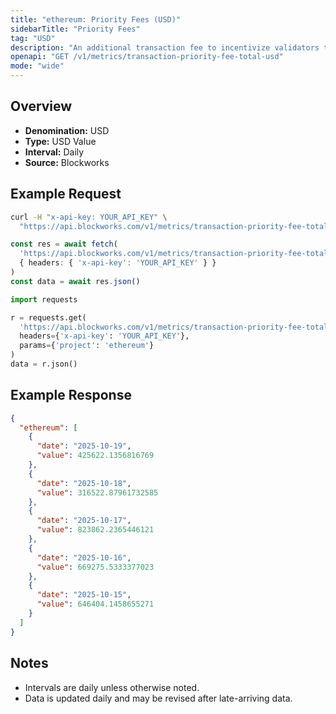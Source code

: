 ```yaml
---
title: "ethereum: Priority Fees (USD)"
sidebarTitle: "Priority Fees"
tag: "USD"
description: "An additional transaction fee to incentivize validators to prioritize and execute transactions."
openapi: "GET /v1/metrics/transaction-priority-fee-total-usd"
mode: "wide"
---
```


## Overview

- **Denomination:** USD
- **Type:** USD Value
- **Interval:** Daily
- **Source:** Blockworks

## Example Request

<CodeGroup>

```bash cURL
curl -H "x-api-key: YOUR_API_KEY" \
  "https://api.blockworks.com/v1/metrics/transaction-priority-fee-total-usd?project=ethereum"
```

```typescript TypeScript
const res = await fetch(
  'https://api.blockworks.com/v1/metrics/transaction-priority-fee-total-usd?project=ethereum',
  { headers: { 'x-api-key': 'YOUR_API_KEY' } }
)
const data = await res.json()
```

```python Python
import requests

r = requests.get(
  'https://api.blockworks.com/v1/metrics/transaction-priority-fee-total-usd',
  headers={'x-api-key': 'YOUR_API_KEY'},
  params={'project': 'ethereum'}
)
data = r.json()
```

</CodeGroup>

## Example Response

```json
{
  "ethereum": [
    {
      "date": "2025-10-19",
      "value": 425622.1356816769
    },
    {
      "date": "2025-10-18",
      "value": 316522.87961732585
    },
    {
      "date": "2025-10-17",
      "value": 823862.2365446121
    },
    {
      "date": "2025-10-16",
      "value": 669275.5333377023
    },
    {
      "date": "2025-10-15",
      "value": 646404.1458655271
    }
  ]
}
```

## Notes
- Intervals are daily unless otherwise noted.
- Data is updated daily and may be revised after late-arriving data.